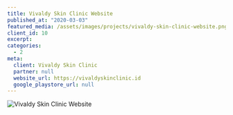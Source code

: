 ```yaml
---
title: Vivaldy Skin Clinic Website
published_at: "2020-03-03"
featured_media: /assets/images/projects/vivaldy-skin-clinic-website.png
client_id: 10
excerpt:
categories:
  - 2
meta:
  client: Vivaldy Skin Clinic
  partner: null
  website_url: https://vivaldyskinclinic.id
  google_playstore_url: null
---
```


![Vivaldy Skin Clinic Website](https://sawirstudio.com/storage/1/l5Qjtf9E0Vwh6nGjVZ8YaEyakNRzsi-metaYmxvYg==-.png)
